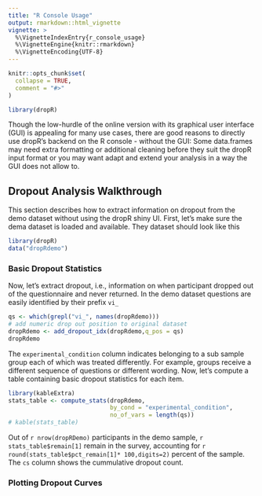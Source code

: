 ```yaml
---
title: "R Console Usage"
output: rmarkdown::html_vignette
vignette: >
  %\VignetteIndexEntry{r_console_usage}
  %\VignetteEngine{knitr::rmarkdown}
  %\VignetteEncoding{UTF-8}
---
```


```r
knitr::opts_chunk$set(
  collapse = TRUE,
  comment = "#>"
)
```

```r
library(dropR)
```

Though the low-hurdle of the online version with its graphical user interface (GUI)
is appealing for many use cases, there are good reasons to directly use dropR's backend on the R console - without the GUI: Some data.frames may need extra formatting or additional cleaning before they suit the dropR input format or you may want adapt and extend your analysis in a way the GUI does not allow to. 


## Dropout Analysis Walkthrough

This section describes how to extract information on dropout from the demo dataset without using the dropR shiny UI. First, let's make sure the dema dataset is 
loaded and available. They dataset should look like this

```r
library(dropR)
data("dropRdemo")
```


### Basic Dropout Statistics

Now, let's extract dropout, i.e., information on when participant dropped out of the questionnaire and never returned. In the demo dataset questions are easily identified by their prefix `vi_`

```r
qs <- which(grepl("vi_", names(dropRdemo)))
# add numeric drop out position to original dataset
dropRdemo <- add_dropout_idx(dropRdemo,q_pos = qs)
dropRdemo
```

The `experimental_condition` column indicates belonging to a sub sample group each of which was treated differently. For example, groups receive a different sequence of questions or different wording. Now, let's compute a table containing basic dropout statistics for each item.

```r
library(kableExtra)
stats_table <- compute_stats(dropRdemo,
                             by_cond = "experimental_condition",
                             no_of_vars = length(qs))
# kable(stats_table)
```

Out of `r nrow(dropRDemo)` participants in the demo sample, `r stats_table$remain[1]` remain in the survey, accounting for `r round(stats_table$pct_remain[1]* 100,digits=2)` percent of the sample.
The `cs` column shows the cummulative dropout count.


### Plotting Dropout Curves





